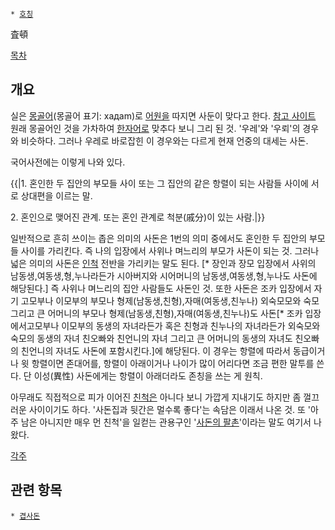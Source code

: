  * [[호칭]]

査頓

[[목차]]
== 개요 ==
실은 [[몽골어]](몽골어 표기: xaдam)로 [[어원]]을 따지면 사둔이 맞다고 한다. [http://kin.naver.com/openkr/detail.nhn?state=R&docId=32587 참고 사이트] 원래 몽골어인 것을 가차하여 [[한자]]어로 맞추다 보니 그리 된 것. '우레'와 '우뢰'의 경우와 비슷하다. 그러나 우레로 바로잡힌 이 경우와는 다르게 현재 언중의 대세는 사돈.

국어사전에는 이렇게 나와 있다.

{{|1. 혼인한 두 집안의 부모들 사이 또는 그 집안의 같은 항렬이 되는 사람들 사이에 서로 상대편을 이르는 말. 

2. 혼인으로 맺어진 관계. 또는 혼인 관계로 척분(戚分)이 있는 사람.|}}

일반적으로 흔히 쓰이는 좁은 의미의 사돈은 1번의 의미 중에서도 혼인한 두 집안의 부모들 사이를 가리킨다. 즉 나의 입장에서 사위나 며느리의 부모가 사돈이 되는 것. 그러나 넓은 의미의 사돈은 [[인척]] 전반을 가리키는 말도 된다. [* 장인과 장모 입장에서 사위의 남동생,여동생,형,누나라든가 시아버지와 시어머니의 남동생,여동생,형,누나도 사돈에 해당된다.] 즉 사위나 며느리의 집안 사람들도 사돈인 것. 또한 사돈은 조카 입장에서 자기 고모부나 이모부의 부모나 형제(남동생,친형),자매(여동생,친누나) 외숙모모와 숙모 그리고 큰 어머니의 부모나 형제(남동생,친형),자매(여동생,친누나)도 사돈[* 조카 입장에서고모부나 이모부의 동생의 자녀라든가 혹은 친형과 친누나의 자녀라든가 외숙모와 숙모의 동생의 자녀 친오빠와 친언니의 자녀 그리고 큰 어머니의 동생의 자녀도 친오빠의 친언니의 자녀도 사돈에 포함시킨다.]에 해당된다. 이 경우는 항렬에 따라서 동급이거나 윗 항렬이면 존대어를, 항렬이 아래이거나 나이가 많이 어리다면 조금 편한 말투를 쓴다. 단 이성(異性) 사돈에게는 항렬이 아래더라도 존칭을 쓰는 게 원칙.


아무래도 직접적으로 피가 이어진 [[친척]]은 아니다 보니 가깝게 지내기도 하지만 좀 껄끄러운 사이이기도 하다. '사돈집과 뒷간은 멀수록 좋다'는 속담은 이래서 나온 것. 또 '아주 남은 아니지만 매우 먼 친척'을 일컫는 관용구인 '[[사돈의 팔촌]]'이라는 말도 여기서 나왔다.

[[각주]]

== 관련 항목 ==
 * [[겹사돈]]
